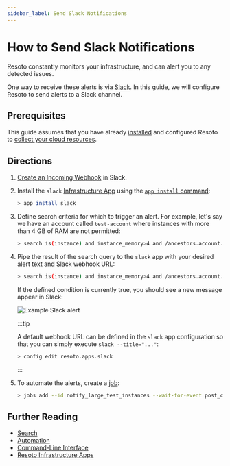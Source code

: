 ```yaml
---
sidebar_label: Send Slack Notifications
---
```


# How to Send Slack Notifications

Resoto constantly monitors your infrastructure, and can alert you to any detected issues.

One way to receive these alerts is via [Slack](https://slack.com). In this guide, we will configure Resoto to send alerts to a Slack channel.

## Prerequisites

This guide assumes that you have already [installed](../../../getting-started/install-resoto/index.mdx) and configured Resoto to [collect your cloud resources](../../../getting-started/configure-resoto/index.mdx).

## Directions

1. [Create an Incoming Webhook](https://api.slack.com/messaging/webhooks) in Slack.

2. Install the `slack` [Infrastructure App](/blog/resoto-infrastructure-apps) using the [`app install` command](../../../reference/cli/app/install.mdx):

   ```bash
   > app install slack
   ```

3. Define search criteria for which to trigger an alert. For example, let's say we have an account called `test-account` where instances with more than 4 GB of RAM are not permitted:

   ```bash
   > search is(instance) and instance_memory>4 and /ancestors.account.reported.name==test-account
   ```

4. Pipe the result of the search query to the `slack` app with your desired alert text and Slack webhook URL:

   ```bash
   > search is(instance) and instance_memory>4 and /ancestors.account.reported.name==test-account | slack --title="Large instances found in test-account" --webhook="https://hooks.slack.com/services/T00000000/B00000000/XXXXXXXXXXXXXXXXXXXXXXXX"
   ```

   If the defined condition is currently true, you should see a new message appear in Slack:

   ![Example Slack alert](./img/example-alert.png)

   :::tip

   A default webhook URL can be defined in the `slack` app configuration so that you can simply execute `slack --title="..."`:

   ```bash
   > config edit resoto.apps.slack
   ```

   :::

5. To automate the alerts, create a [job](../../../concepts/automation/index.mdx#jobs):

   ```bash
   > jobs add --id notify_large_test_instances --wait-for-event post_collect 'search is(instance) and instance_memory>4 and /ancestors.account.reported.name==test-account | slack --title="Large instances found in test-account" --webhook="https://hooks.slack.com/services/T00000000/B00000000/XXXXXXXXXXXXXXXXXXXXXXXX"'
   ```

## Further Reading

- [Search](../../../reference/search/index.mdx)
- [Automation](../../../concepts/automation/index.mdx)
- [Command-Line Interface](../../../reference/cli/index.mdx)
- [Resoto Infrastructure Apps](/blog/resoto-infrastructure-apps)

